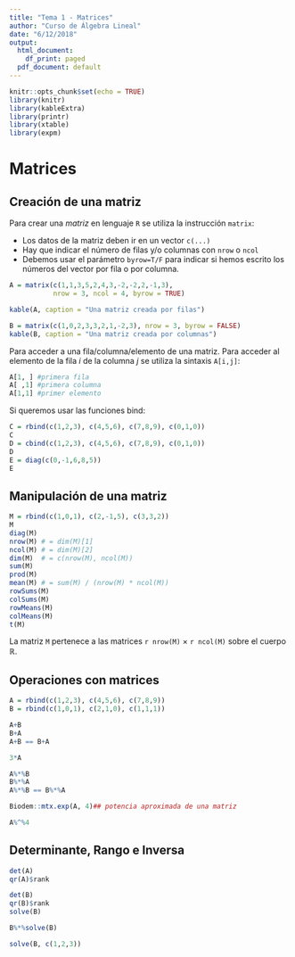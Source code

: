 ```yaml
---
title: "Tema 1 - Matrices"
author: "Curso de Álgebra Lineal"
date: "6/12/2018"
output:
  html_document:
    df_print: paged
  pdf_document: default
---
```


```r
knitr::opts_chunk$set(echo = TRUE)
library(knitr)
library(kableExtra)
library(printr)
library(xtable)
library(expm)
```

# Matrices

## Creación de una matriz

Para crear una *matriz* en lenguaje `R` se utiliza la instrucción `matrix`:

- Los datos de la matriz deben ir en un vector `c(...)`
- Hay que indicar el número de filas y/o columnas con `nrow` o `ncol`
- Debemos usar el parámetro `byrow=T/F` para indicar si hemos escrito los números del vector por fila o por columna.

```r
A = matrix(c(1,1,3,5,2,4,3,-2,-2,2,-1,3), 
           nrow = 3, ncol = 4, byrow = TRUE)

kable(A, caption = "Una matriz creada por filas")

B = matrix(c(1,0,2,3,3,2,1,-2,3), nrow = 3, byrow = FALSE)
kable(B, caption = "Una matriz creada por columnas")
```

Para acceder a una fila/columna/elemento de una matriz. Para acceder al elemento de la fila $i$ de la columna $j$ se utiliza la sintaxis `A[i,j]`:
```r

A[1, ] #primera fila
A[ ,1] #primera columna
A[1,1] #primer elemento
```

Si queremos usar las funciones bind:
```r
C = rbind(c(1,2,3), c(4,5,6), c(7,8,9), c(0,1,0))
C
D = cbind(c(1,2,3), c(4,5,6), c(7,8,9), c(0,1,0))
D
E = diag(c(0,-1,6,8,5))
E
```

## Manipulación de una matriz

```r
M = rbind(c(1,0,1), c(2,-1,5), c(3,3,2))
M
diag(M)
nrow(M) # = dim(M)[1]
ncol(M) # = dim(M)[2]
dim(M)  # = c(nrow(M), ncol(M))
sum(M)
prod(M)
mean(M) # = sum(M) / (nrow(M) * ncol(M))
rowSums(M)
colSums(M)
rowMeans(M)
colMeans(M)
t(M)
```

La matriz `M` pertenece a las matrices `r nrow(M)` $\times$ `r ncol(M)` sobre el cuerpo $\mathbb{R}$.

## Operaciones con matrices

```r
A = rbind(c(1,2,3), c(4,5,6), c(7,8,9))
B = rbind(c(1,0,1), c(2,1,0), c(1,1,1))

A+B
B+A
A+B == B+A

3*A

A%*%B
B%*%A
A%*%B == B%*%A

Biodem::mtx.exp(A, 4)## potencia aproximada de una matriz

A%^%4

```

## Determinante, Rango e Inversa

```r
det(A)
qr(A)$rank

det(B)
qr(B)$rank
solve(B)

B%*%solve(B)

solve(B, c(1,2,3))
```

